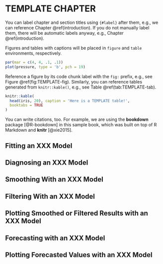# TEMPLATE CHAPTER {#TEMPLATE}

You can label chapter and section titles using `{#label}` after them, e.g., we can reference Chapter \@ref(introduction).
If you do not manually label them, there will be automatic labels anyway, e.g., Chapter \@ref(introduction).

Figures and tables with captions will be placed in `figure` and `table` environments, respectively.

```r
par(mar = c(4, 4, .1, .1))
plot(pressure, type = 'b', pch = 19)
```

Reference a figure by its code chunk label with the `fig:` prefix, e.g., see Figure \@ref(fig:TEMPLATE-fig).
Similarly, you can reference tables generated from `knitr::kable()`, e.g., see Table \@ref(tab:TEMPLATE-tab).

```r
knitr::kable(
  head(iris, 20), caption = 'Here is a TEMPLATE table!',
  booktabs = TRUE
)
```

You can write citations, too. For example, we are using the **bookdown** package [@R-bookdown] in this sample book, which was built on top of R Markdown and **knitr** [@xie2015].

## Fitting an XXX Model

## Diagnosing an XXX Model

## Smoothing With an XXX Model

## Filtering With an XXX Model

## Plotting Smoothed or Filtered Results with an XXX Model

## Forecasting with an XXX Model

## Plotting Forecasted Values with an XXX Model
